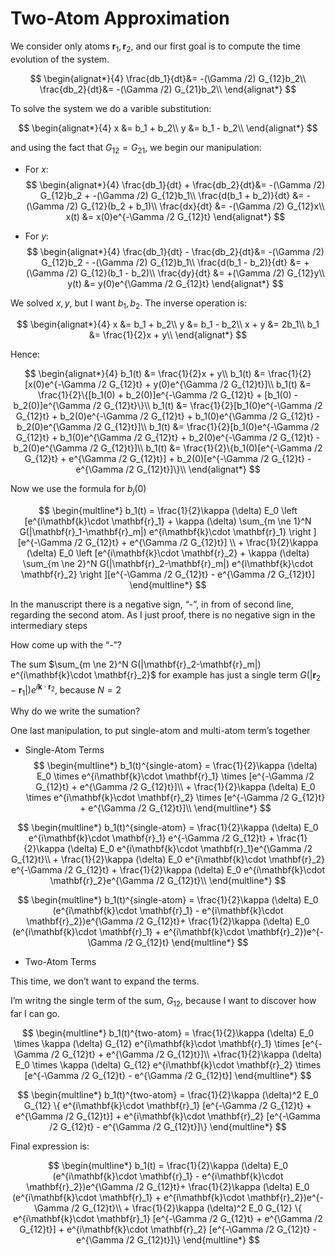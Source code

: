 # Two-Atom Approximation

We consider only atoms $\mathbf{r}_1, \mathbf{r}_2$, and our first goal is to compute the time evolution of the system.

$$
    \begin{alignat*}{4}
    \frac{db_1}{dt}&= -(\Gamma /2) G_{12}b_2\\
    \frac{db_2}{dt}&= -(\Gamma /2) G_{21}b_2\\
    \end{alignat*}
$$

To solve the system we do a varible substitution:

$$
    \begin{alignat*}{4}
    x &= b_1 + b_2\\
    y &= b_1 - b_2\\
    \end{alignat*}
$$

and using the fact that  $G_{12} = G_{21}$, we begin our manipulation:

- For $x$:
$$
    \begin{alignat*}{4}
    \frac{db_1}{dt} + \frac{db_2}{dt}&= -(\Gamma /2) G_{12}b_2 + -(\Gamma /2) G_{12}b_1\\
    \frac{d(b_1 + b_2)}{dt} &= -(\Gamma /2) G_{12}(b_2 + b_1)\\
    \frac{dx}{dt} &= -(\Gamma /2) G_{12}x\\
    x(t) &= x(0)e^{-\Gamma /2 G_{12}t}
    \end{alignat*}
$$

- For $y$:
$$
    \begin{alignat*}{4}
    \frac{db_1}{dt} - \frac{db_2}{dt}&= -(\Gamma /2) G_{12}b_2 - -(\Gamma /2) G_{12}b_1\\
    \frac{d(b_1 - b_2)}{dt} &= +(\Gamma /2) G_{12}(b_1 - b_2)\\
    \frac{dy}{dt} &= +(\Gamma /2) G_{12}y\\
    y(t) &= y(0)e^{\Gamma /2 G_{12}t}
    \end{alignat*}
$$

We solved $x,y$, but I want $b_1, b_2$. The inverse operation is:

$$
    \begin{alignat*}{4}
    x &= b_1 + b_2\\
    y &= b_1 - b_2\\
    x + y &= 2b_1\\
    b_1 &= \frac{1}{2}x + y\\
    \end{alignat*}
$$

Hence:

$$
    \begin{alignat*}{4}
    b_1(t) &= \frac{1}{2}x + y\\
    b_1(t) &= \frac{1}{2}[x(0)e^{-\Gamma /2 G_{12}t} +  y(0)e^{\Gamma /2 G_{12}t}]\\
    b_1(t) &= \frac{1}{2}\{[b_1(0) + b_2(0)]e^{-\Gamma /2 G_{12}t} +  [b_1(0) - b_2(0)]e^{\Gamma /2 G_{12}t}\}\\
    b_1(t) &= \frac{1}{2}[b_1(0)e^{-\Gamma /2 G_{12}t} + b_2(0)e^{-\Gamma /2 G_{12}t} +  b_1(0)e^{\Gamma /2 G_{12}t} - b_2(0)e^{\Gamma /2 G_{12}t}]\\
    b_1(t) &= \frac{1}{2}[b_1(0)e^{-\Gamma /2 G_{12}t} +  b_1(0)e^{\Gamma /2 G_{12}t} + b_2(0)e^{-\Gamma /2 G_{12}t} - b_2(0)e^{\Gamma /2 G_{12}t}]\\
    b_1(t) &= \frac{1}{2}\{b_1(0)[e^{-\Gamma /2 G_{12}t} +  e^{\Gamma /2 G_{12}t}] + b_2(0)[e^{-\Gamma /2 G_{12}t} - e^{\Gamma /2 G_{12}t}]\}\\
    \end{alignat*}
$$

Now we use the formula for $b_j(0)$

$$
    \begin{multline*}
    b_1(t) = \frac{1}{2}\kappa (\delta) E_0 \left [e^{i\mathbf{k}\cdot \mathbf{r}_1} +  \kappa (\delta) \sum_{m \ne 1}^N G(|\mathbf{r}_1-\mathbf{r}_m|) e^{i\mathbf{k}\cdot \mathbf{r}_1} \right ][e^{-\Gamma /2 G_{12}t} +  e^{\Gamma /2 G_{12}t}]  \\
    + \frac{1}{2}\kappa (\delta) E_0 \left [e^{i\mathbf{k}\cdot \mathbf{r}_2} +  \kappa (\delta) \sum_{m \ne 2}^N G(|\mathbf{r}_2-\mathbf{r}_m|) e^{i\mathbf{k}\cdot \mathbf{r}_2} \right ][e^{-\Gamma /2 G_{12}t} - e^{\Gamma /2 G_{12}t}]
    \end{multline*}
$$

::: callout-important

In the manuscript there is a negative sign, "-", in from of second line, regarding the second atom. As I just proof, there is no negative sign in the intermediary steps

How come up with the "-"?
:::


::: callout-important

The sum $\sum_{m \ne 2}^N G(|\mathbf{r}_2-\mathbf{r}_m|) e^{i\mathbf{k}\cdot \mathbf{r}_2}$ for example has just a single term $G(|\mathbf{r}_2-\mathbf{r}_1|)e^{i\mathbf{k}\cdot \mathbf{r}_2}$, because $N=2$

Why do we write the sumation?
:::

One last manipulation, to put single-atom and multi-atom term's together

- Single-Atom Terms
$$
    \begin{multline*}
     b_1(t)^{single-atom} = \frac{1}{2}\kappa (\delta) E_0 \times e^{i\mathbf{k}\cdot \mathbf{r}_1} \times [e^{-\Gamma /2 G_{12}t} + e^{\Gamma /2 G_{12}t}]\\
     + \frac{1}{2}\kappa (\delta) E_0 \times e^{i\mathbf{k}\cdot \mathbf{r}_2} \times [e^{-\Gamma /2 G_{12}t} + e^{\Gamma /2 G_{12}t}]\\
    \end{multline*}
$$

$$
    \begin{multline*}
     b_1(t)^{single-atom} = \frac{1}{2}\kappa (\delta) E_0 e^{i\mathbf{k}\cdot \mathbf{r}_1} e^{-\Gamma /2 G_{12}t} + \frac{1}{2}\kappa (\delta) E_0 e^{i\mathbf{k}\cdot \mathbf{r}_1}e^{\Gamma /2 G_{12}t}\\
     + \frac{1}{2}\kappa (\delta) E_0 e^{i\mathbf{k}\cdot \mathbf{r}_2} e^{-\Gamma /2 G_{12}t} + \frac{1}{2}\kappa (\delta) E_0 e^{i\mathbf{k}\cdot \mathbf{r}_2}e^{\Gamma /2 G_{12}t}\\
    \end{multline*}
$$

$$
    \begin{multline*}
     b_1(t)^{single-atom} = \frac{1}{2}\kappa (\delta) E_0 (e^{i\mathbf{k}\cdot \mathbf{r}_1} - e^{i\mathbf{k}\cdot \mathbf{r}_2})e^{\Gamma /2 G_{12}t}+  \frac{1}{2}\kappa (\delta) E_0 (e^{i\mathbf{k}\cdot \mathbf{r}_1} + e^{i\mathbf{k}\cdot \mathbf{r}_2})e^{-\Gamma /2 G_{12}t}
    \end{multline*}
$$

- Two-Atom Terms

This time, we don't want to expand the terms.

::: callout-note

I'm writng the single term of the sum, $G_{12}$, because I want to discover how far I can go.
:::
$$
    \begin{multline*}
     b_1(t)^{two-atom} = \frac{1}{2}\kappa (\delta) E_0 \times \kappa (\delta) G_{12} e^{i\mathbf{k}\cdot \mathbf{r}_1} \times [e^{-\Gamma /2 G_{12}t} + e^{\Gamma /2 G_{12}t}]\\
     +\frac{1}{2}\kappa (\delta) E_0 \times \kappa (\delta) G_{12} e^{i\mathbf{k}\cdot \mathbf{r}_2} \times [e^{-\Gamma /2 G_{12}t} - e^{\Gamma /2 G_{12}t}]
    \end{multline*}
$$

$$
    \begin{multline*}
     b_1(t)^{two-atom} = \frac{1}{2}\kappa (\delta)^2 E_0 G_{12} \{ e^{i\mathbf{k}\cdot \mathbf{r}_1} [e^{-\Gamma /2 G_{12}t} + e^{\Gamma /2 G_{12}t}] + e^{i\mathbf{k}\cdot \mathbf{r}_2} [e^{-\Gamma /2 G_{12}t} - e^{\Gamma /2 G_{12}t}]\}
    \end{multline*}
$$

Final expression is:

$$
    \begin{multline*}
     b_1(t) = \frac{1}{2}\kappa (\delta) E_0 (e^{i\mathbf{k}\cdot \mathbf{r}_1} - e^{i\mathbf{k}\cdot \mathbf{r}_2})e^{\Gamma /2 G_{12}t}+  \frac{1}{2}\kappa (\delta) E_0 (e^{i\mathbf{k}\cdot \mathbf{r}_1} + e^{i\mathbf{k}\cdot \mathbf{r}_2})e^{-\Gamma /2 G_{12}t}\\
     + \frac{1}{2}\kappa (\delta)^2 E_0 G_{12} \{ e^{i\mathbf{k}\cdot \mathbf{r}_1} [e^{-\Gamma /2 G_{12}t} + e^{\Gamma /2 G_{12}t}] + e^{i\mathbf{k}\cdot \mathbf{r}_2} [e^{-\Gamma /2 G_{12}t} - e^{\Gamma /2 G_{12}t}]\}
    \end{multline*}
$$